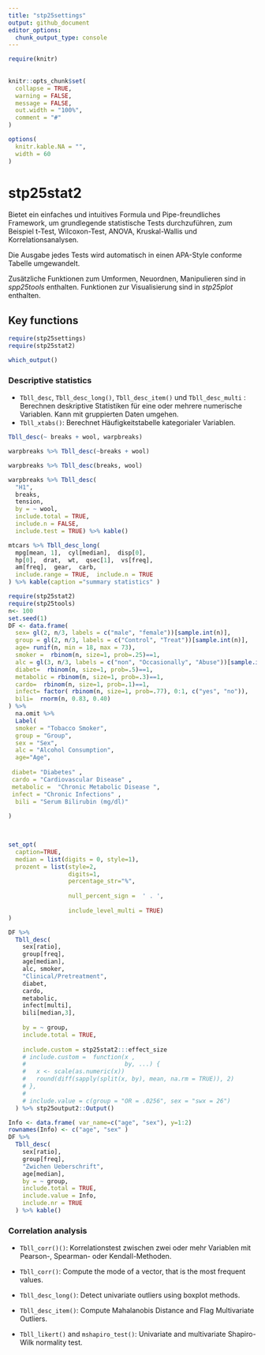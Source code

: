 ```yaml
---
title: "stp25settings"
output: github_document
editor_options: 
  chunk_output_type: console
---
```


```r
require(knitr)
 
 
knitr::opts_chunk$set(
  collapse = TRUE,
  warning = FALSE,
  message = FALSE,
  out.width = "100%",
  comment = "#"
)

options(
  knitr.kable.NA = "",
  width = 60
)


```

# stp25stat2



Bietet ein einfaches und intuitives Formula und Pipe-freundliches Framework, um grundlegende statistische Tests durchzuführen, zum Beispiel t-Test, Wilcoxon-Test, ANOVA, Kruskal-Wallis und Korrelationsanalysen.
   
Die Ausgabe jedes Tests wird automatisch in einen APA-Style conforme Tabelle umgewandelt.
     
Zusätzliche Funktionen  zum Umformen, Neuordnen, Manipulieren sind in *spp25tools* enthalten. Funktionen zur Visualisierung sind in *stp25plot* enthalten.
  
## Key functions 

```r
require(stp25settings)
require(stp25stat2)

which_output()
```

  
### Descriptive statistics
   
- `Tbll_desc`, `Tbll_desc_long()`,  `Tbll_desc_item()` und `Tbll_desc_multi` : Berechnen deskriptive Statistiken für eine oder mehrere numerische Variablen. Kann mit gruppierten Daten umgehen.
- `Tbll_xtabs()`: Berechnet Häufigkeitstabelle kategorialer Variablen.




```r

Tbll_desc(~ breaks + wool, warpbreaks)

warpbreaks %>% Tbll_desc(~breaks + wool)

warpbreaks %>% Tbll_desc(breaks, wool)
```
    
    
```r
warpbreaks %>% Tbll_desc(
  "H1",
  breaks,
  tension,
  by = ~ wool,
  include.total = TRUE,
  include.n = FALSE,
  include.test = TRUE) %>% kable()
```
    
    
     
```r
mtcars %>% Tbll_desc_long(
  mpg[mean, 1],  cyl[median],  disp[0],
  hp[0],  drat,  wt,  qsec[1],  vs[freq],
  am[freq],  gear,  carb,
  include.range = TRUE,  include.n = TRUE
) %>% kable(caption ="summary statistics" )
```
 
 
```r
require(stp25stat2)
require(stp25tools)
n<- 100
set.seed(1)
DF <- data.frame(
  sex= gl(2, n/3, labels = c("male", "female"))[sample.int(n)],
  group = gl(2, n/3, labels = c("Control", "Treat"))[sample.int(n)],
  age= runif(n, min = 18, max = 73),
  smoker =  rbinom(n, size=1, prob=.25)==1,
  alc = gl(3, n/3, labels = c("non", "Occasionally", "Abuse"))[sample.int(n)],
  diabet=  rbinom(n, size=1, prob=.5)==1,
  metabolic = rbinom(n, size=1, prob=.3)==1,
  cardo=  rbinom(n, size=1, prob=.1)==1,
  infect= factor( rbinom(n, size=1, prob=.77), 0:1, c("yes", "no")),
  bili=  rnorm(n, 0.83, 0.40)
) %>% 
  na.omit %>% 
  Label(
  smoker = "Tobacco Smoker",
  group = "Group",
  sex = "Sex",
  alc = "Alcohol Consumption",
  age="Age",
  
 diabet= "Diabetes" ,
 cardo = "Cardiovascular Disease" ,
 metabolic =  "Chronic Metabolic Disease ",
 infect = "Chronic Infections" ,
  bili = "Serum Bilirubin (mg/dl)"
    
)

      
```


```r
set_opt(
  caption=TRUE,
  median = list(digits = 0, style=1),
  prozent = list(style=2, 
                 digits=1,
                 percentage_str="%",
                 
                 null_percent_sign =  ' . ',
                 
                 include_level_multi = TRUE)
) 
```



 
```r
DF %>%
  Tbll_desc(
    sex[ratio],
    group[freq],
    age[median],
    alc, smoker,
    "Clinical/Pretreatment",
    diabet,
    cardo,
    metabolic,
    infect[multi],
    bili[median,3],
    
    by = ~ group,
    include.total = TRUE,
    
    include.custom = stp25stat2:::effect_size
    # include.custom =  function(x ,
    #                            by, ...) {
    #   x <- scale(as.numeric(x))
    #   round(diff(sapply(split(x, by), mean, na.rm = TRUE)), 2)
    # },
    # 
    # include.value = c(group = "OR = .0256", sex = "swx = 26")
  ) %>% stp25output2::Output()
```
 
 
```r
Info <- data.frame( var_name=c("age", "sex"), y=1:2)
rownames(Info) <- c("age", "sex" )
DF %>%
  Tbll_desc(
    sex[ratio],
    group[freq],
    "Zwichen Ueberschrift",
    age[median],
    by = ~ group,
    include.total = TRUE,
    include.value = Info,
    include.nr = TRUE
  ) %>% kable()
```
 
     
     
### Correlation analysis
   
 
   
- `Tbll_corr()()`: Korrelationstest zwischen zwei oder mehr Variablen mit Pearson-, Spearman- oder Kendall-Methoden.
 
 
 
 
 
 
- `Tbll_corr()`: Compute the mode of a vector, that is the most frequent values.
- `Tbll_desc_long()`: Detect univariate outliers using boxplot methods. 
- `Tbll_desc_item()`: Compute Mahalanobis Distance and Flag Multivariate Outliers.
- `Tbll_likert()` and `mshapiro_test()`: Univariate and multivariate Shapiro-Wilk normality test.
    
 
